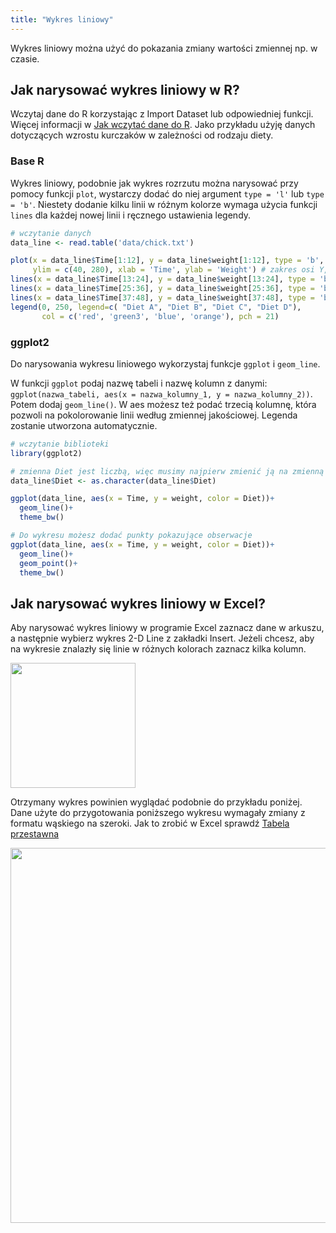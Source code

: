 ```yaml
---
title: "Wykres liniowy"
---
```


Wykres liniowy można użyć do pokazania zmiany wartości zmiennej np. w czasie.

## Jak narysować wykres liniowy w R?

Wczytaj dane do R korzystając z Import Dataset lub odpowiedniej funkcji. Więcej informacji w [Jak wczytać dane do R](wczytanie_danych.qmd).
Jako przykładu użyję danych dotyczących wzrostu kurczaków w zależności od rodzaju diety.

### Base R

Wykres liniowy, podobnie jak wykres rozrzutu można narysować przy pomocy funkcji `plot`, wystarczy dodać do niej argument `type = 'l'` lub `type = 'b'`. Niestety dodanie kilku linii w różnym kolorze wymaga użycia funkcji `lines` dla każdej nowej linii i ręcznego ustawienia legendy.

```r
# wczytanie danych
data_line <- read.table('data/chick.txt') 

plot(x = data_line$Time[1:12], y = data_line$weight[1:12], type = 'b', col = 'red', 
     ylim = c(40, 280), xlab = 'Time', ylab = 'Weight') # zakres osi Y, nazwy osi X i Y
lines(x = data_line$Time[13:24], y = data_line$weight[13:24], type = 'b', col = 'green3')
lines(x = data_line$Time[25:36], y = data_line$weight[25:36], type = 'b', col = 'blue')
lines(x = data_line$Time[37:48], y = data_line$weight[37:48], type = 'b', col = 'orange')
legend(0, 250, legend=c( "Diet A", "Diet B", "Diet C", "Diet D"),
       col = c('red', 'green3', 'blue', 'orange'), pch = 21)

```

### ggplot2

Do narysowania wykresu liniowego wykorzystaj funkcje `ggplot` i `geom_line`.

W funkcji `ggplot` podaj nazwę tabeli i nazwę kolumn z danymi: `ggplot(nazwa_tabeli, aes(x = nazwa_kolumny_1, y = nazwa_kolumny_2))`. Potem dodaj `geom_line()`. W aes możesz też podać trzecią kolumnę, która pozwoli na pokolorowanie linii według zmiennej jakościowej. Legenda zostanie utworzona automatycznie.

```r
# wczytanie biblioteki
library(ggplot2)

# zmienna Diet jest liczbą, więc musimy najpierw zmienić ją na zmienną tekstową
data_line$Diet <- as.character(data_line$Diet)

ggplot(data_line, aes(x = Time, y = weight, color = Diet))+
  geom_line()+
  theme_bw()

# Do wykresu możesz dodać punkty pokazujące obserwacje
ggplot(data_line, aes(x = Time, y = weight, color = Diet))+
  geom_line()+
  geom_point()+
  theme_bw()
```

## Jak narysować wykres liniowy w Excel?

Aby narysować wykres liniowy w programie Excel zaznacz dane w arkuszu, a następnie wybierz wykres 2-D Line z zakładki Insert. Jeżeli chcesz, aby na wykresie znalazły się linie w różnych kolorach zaznacz kilka kolumn.

![](images/excel_screenshots/excel_line.png){fig-align="center" width="200"}

Otrzymany wykres powinien wyglądać podobnie do przykładu poniżej. Dane użyte do przygotowania poniższego wykresu wymagały zmiany z formatu wąskiego na szeroki. Jak to zrobić w Excel sprawdź [Tabela przestawna](wczytanie_danych.qmd#tabela-przestawna)

![](images/excel_screenshots/excel_line4.png){fig-align="center" width="600"}

